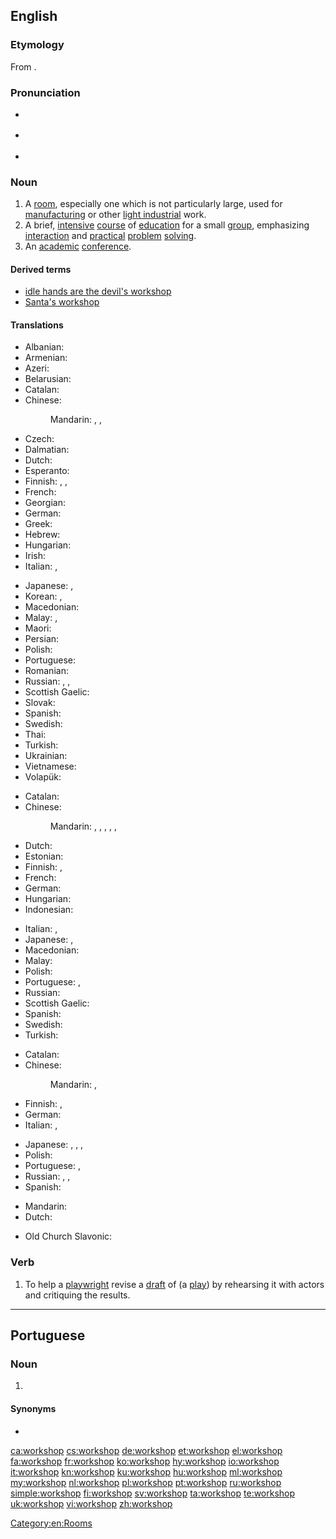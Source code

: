 {{was wotd|2007|December|24}}
{{also|Workshop}}
==English==

===Etymology===
From {{compound|work|shop|lang=en}}.

===Pronunciation===
* {{a|RP}} {{IPA|/ˈwɜːk.ʃɒp/|lang=en}}
* {{a|US}} {{IPA|/ˈwɝk.ʃɑp/|lang=en}}
* {{audio|en-us-workshop.ogg|Audio (US)|lang=en}}

===Noun===
{{en-noun|head=[[work]][[shop]]}}

# A [[room]], especially one which is not particularly large, used for [[manufacturing]] or other [[light industry|light industrial]] work.
# A brief, [[intensive]] [[course]] of [[education]] for a small [[group]], emphasizing [[interaction]] and [[practical]] [[problem]] [[solving]].
# An [[academic]] [[conference]].

====Derived terms====
* [[idle hands are the devil's workshop]]
* [[Santa's workshop]]

====Translations====
{{trans-top|small manufacturing room}}
* Albanian: {{t-needed|sq}}
* Armenian: {{t|hy|արհեստանոց}}
* Azeri: {{t|az|atelye}}
* Belarusian: {{t|be|майстэ́рня|f|sc=Cyrl}}
* Catalan: {{t+|ca|taller|m}}
* Chinese:
*: Mandarin: {{t+|cmn|車間|sc=Hani}}, {{t+|cmn|车间|tr=chējiān|sc=Hani}}, {{t+|cmn|作坊|tr=zuōfang|sc=Hani}}
* Czech: {{t|cs|dílna|f}}
* Dalmatian: {{t|dlm|botaiga|f}}
* Dutch: {{t+|nl|atelier|n}}
* Esperanto: {{t-needed|eo}}
* Finnish: {{t|fi|työpaja}}, {{t+|fi|verstas}}, {{t+|fi|paja}}
* French: {{t+|fr|atelier|m}}
* Georgian: {{t|ka|სახელოსნო}}
* German: {{t+|de|Werkstatt|f}}
* Greek: {{t+|el|εργαστήριο|n}}
* Hebrew: {{t-needed|he}}
* Hungarian: {{t+|hu|műhely}}
* Irish: {{t|ga|ceárta|f}}
* Italian: {{t+|it|laboratorio|m}}, {{t+|it|bottega}}
{{trans-mid}}
* Japanese: {{t|ja|作業場|tr=さぎょうば, sagyōba|sc=Jpan}}, {{t|ja|アトリエ|tr=atorie|sc=Jpan}}
* Korean: {{t+|ko|작업장|sc=Kore}}, {{t+|ko|아틀리에|sc=Kore}}
* Macedonian: {{t|mk|работи́лница|f}}
* Malay: {{t|ms|bengkel}}, {{t+|ms|woksyop}}
* Maori: {{t|mi|wharemahi }}
* Persian: {{t+|fa|کارگاه|tr=kârgâh|sc=fa-Arab}}
* Polish: {{t+|pl|warsztat|m}}
* Portuguese: {{t+|pt|oficina|f}}
* Romanian: {{t+|ro|atelier|n}}
* Russian: {{t+|ru|мастерска́я|f}}, {{t+|ru|цех|m}}, {{t+|ru|ателье́|n|tr=atɛlʹjé}}
* Scottish Gaelic: {{t|gd|bùth-obrach|f}}
* Slovak: {{t|sk|dielňa|f}}
* Spanish: {{t+|es|taller|m}}
* Swedish: {{t+|sv|verkstad|c}}
* Thai: {{t-needed|th}}
* Turkish: {{t+|tr|atölye}}
* Ukrainian: {{t|uk|майсте́рня|f|sc=Cyrl}}
* Vietnamese: {{t+|vi|xưởng}}
* Volapük: {{t+|vo|voböp}}
{{trans-bottom}}

{{trans-top|intensive course of education}}
* Catalan: {{t+|ca|taller|m}}
* Chinese:
*: Mandarin: {{t+|cmn|研討會|sc=Hani}}, {{t|cmn|研讨会|tr=yántǎohuì|sc=Hani}}, {{t+|cmn|講習會|sc=Hani}}, {{t|cmn|讲习会|tr=jiǎngxíhuì|sc=Hani}}, {{t+|cmn|講習班|sc=Hani}}, {{t|cmn|讲习班|tr=jiǎngxíbān|sc=Hani}}
* Dutch: {{t+|nl|workshop}}
* Estonian: {{t|et|õpituba}}
* Finnish: {{t|fi|työpaja}}, {{t|fi|ryhmätyökurssi}}
* French: {{t+|fr|atelier|m}}
* German: {{t|de|Workshop|m}}
* Hungarian: {{t|hu|intenzív kurzus}}
* Indonesian: {{t+|id|lokakarya}}
{{trans-mid}}
* Italian: {{t+|it|laboratorio|m}}, {{t+|it|workshop}}
* Japanese: {{t|ja|講習会|tr=こうしゅうかい, kōshūkai|sc=Jpan}}, {{t|ja|研修会|tr=けんしゅうかい, kenshūkai|sc=Jpan}}
* Macedonian: {{t|mk|работи́лница|f}}
* Malay: {{t|ms|bengkel}}
* Polish: {{t|pl|warsztaty|p}}
* Portuguese: {{t+|pt|seminário|m}}, {{t|pt|workshop|m}}
* Russian: {{t+|ru|семина́р|m}}
* Scottish Gaelic: {{t|gd|bùth-obrach|f}}
* Spanish: {{t+|es|taller|m}}
* Swedish: {{t+|sv|workshop|c}}
* Turkish: {{t+|tr|çalıştay}}
{{trans-bottom}}

{{trans-top|academic conference}}
* Catalan: {{t|ca|seminari|m}}
* Chinese:
*: Mandarin: {{t+|cmn|研討會|sc=Hani}}, {{t+|cmn|研讨会|tr=yántǎohuì|sc=Hani}}
* Finnish: {{t|fi|työpaja}}, {{t+|fi|workshop}}
* German: {{t|de|Workshop|m}}
* Italian: {{t|it|seminario}}, {{t+|it|workshop}}
{{trans-mid}}
* Japanese: {{t|ja|講習会|tr=こうしゅうかい, kōshūkai|sc=Jpan}}, {{t|ja|研修会|tr=けんしゅうかい, kenshūkai|sc=Jpan}}, {{t|ja|作業部会|tr=さぎょうぶかい, sagyōbukai|sc=Jpan}}, {{t+|ja|ワークショップ|tr=wākushoppu|sc=Jpan}}
* Polish: {{t|pl|[[warsztaty]] [[akademickie]]|p}}
* Portuguese: {{t+|pt|seminário|m}}, {{t+|pt|colóquio|m}}
* Russian: {{t+|ru|се́кция|f}}, {{t+|ru|семина́р|m}}, {{t+|ru|симпо́зиум|m}}
* Spanish: {{t+|es|taller|m}}
{{trans-bottom}}

{{checktrans-top}}
* Mandarin: {{t-check|cmn|工作坊|sc=Hani}}
* Dutch: {{t+check|nl|werkplaats|f|m}}
{{trans-mid}}
* Old Church Slavonic: {{t-check|cu|дѣльникъ|m|tr=dělĭnikŭ|sc=Cyrs}}
{{trans-bottom}}

===Verb===
{{en-verb|workshops|workshopping|workshopped}}

# {{context|transitive|lang=en}} To help a [[playwright]] revise a [[draft]] of (a [[play]]) by rehearsing it with actors and critiquing the results.

[[Category:en:Rooms]]

----

==Portuguese==

===Noun===
{{pt-noun|m|s}}

# {{l|en|workshop}} {{gloss|intensive course of education}}

====Synonyms====
* {{l|pt|seminário}}

[[ca:workshop]]
[[cs:workshop]]
[[de:workshop]]
[[et:workshop]]
[[el:workshop]]
[[fa:workshop]]
[[fr:workshop]]
[[ko:workshop]]
[[hy:workshop]]
[[io:workshop]]
[[it:workshop]]
[[kn:workshop]]
[[ku:workshop]]
[[hu:workshop]]
[[ml:workshop]]
[[my:workshop]]
[[nl:workshop]]
[[pl:workshop]]
[[pt:workshop]]
[[ru:workshop]]
[[simple:workshop]]
[[fi:workshop]]
[[sv:workshop]]
[[ta:workshop]]
[[te:workshop]]
[[uk:workshop]]
[[vi:workshop]]
[[zh:workshop]]